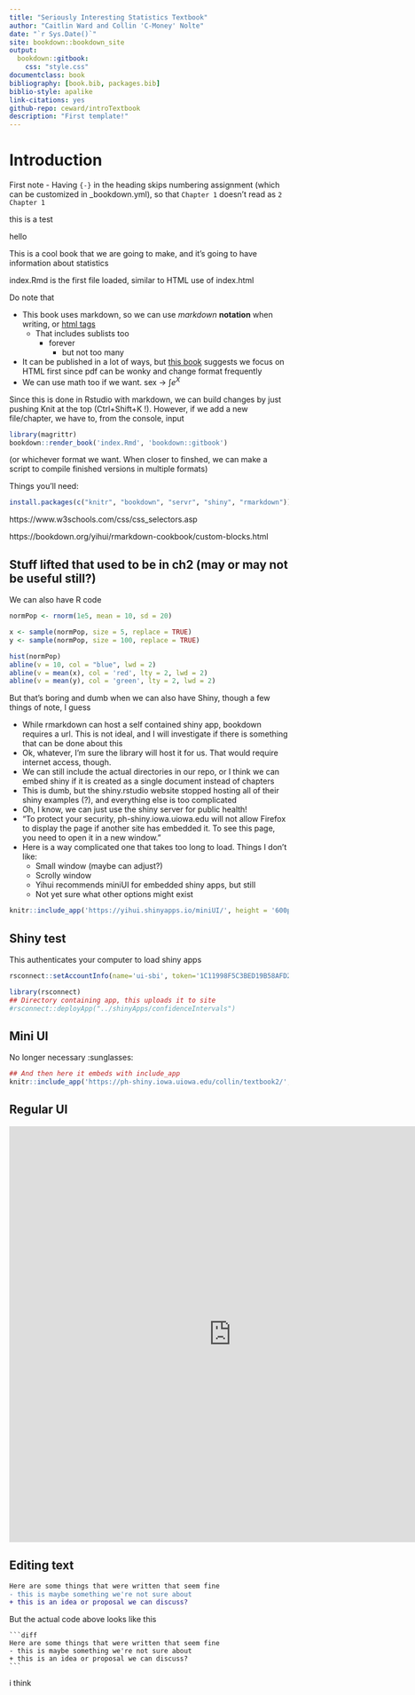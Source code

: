 ```yaml
--- 
title: "Seriously Interesting Statistics Textbook"
author: "Caitlin Ward and Collin 'C-Money' Nolte"
date: "`r Sys.Date()`"
site: bookdown::bookdown_site
output: 
  bookdown::gitbook:
    css: "style.css"
documentclass: book
bibliography: [book.bib, packages.bib]
biblio-style: apalike
link-citations: yes
github-repo: ceward/introTextbook
description: "First template!"
---
```

<!-- <style> -->
<!--   #wrap { -->
<!--     width: 750px; -->
<!--     height: 1500px; -->
<!--     padding: 0; -->
<!--     overflow: hidden; -->
<!--   } -->
<!--   #scaled-frame { -->
<!--     width: 1000px; -->
<!--     height: 2000px; -->
<!--     border: 0px; -->
<!--   } -->
<!--   #scaled-frame { -->
<!--     zoom: 0.75; -->
<!--     -moz-transform: scale(0.75); -->
<!--     -moz-transform-origin: 0 0; -->
<!--     -o-transform: scale(0.75); -->
<!--     -o-transform-origin: 0 0; -->
<!--     -webkit-transform: scale(0.75); -->
<!--     -webkit-transform-origin: 0 0; -->
<!--   } -->
<!--   @media screen and (-webkit-min-device-pixel-ratio:0) { -->
<!--     #scaled-frame { -->
<!--       zoom: 1; -->
<!--     } -->
<!--   } -->
<!-- </style> -->
<!-- <style type="text/css"> -->
<!-- .main-container { -->
<!--   max-width: 1800px; -->
<!--   margin-left: auto; -->
<!--   margin-right: auto; -->
<!-- } -->
<!-- </style> -->
<!-- <style> -->
<!--     #wrap { width: 600px; height: 390px; padding: 0; overflow: hidden; } -->
<!--     #frame { width: 800px; height: 520px; border: 1px solid black; } -->
<!--     #frame { -->
<!--         -ms-zoom: 0.75; -->
<!--         -moz-transform: scale(0.75); -->
<!--         -moz-transform-origin: 0 0; -->
<!--         -o-transform: scale(0.75); -->
<!--         -o-transform-origin: 0 0; -->
<!--         -webkit-transform: scale(0.75); -->
<!--         -webkit-transform-origin: 0 0; -->
<!--     } -->
<!-- </style> -->



# Introduction {-}
<!-- # Introduction {.para1 -} <- this adds para1 class to introduction--> 

First note - Having `{-}` in the heading skips numbering assignment (which can be customized in _bookdown.yml), so that `Chapter 1` doesn't read  as `2 Chapter 1`

<p class="para1">this is a test</p>
<div class="para1"> hello </div>

This is a cool book that we are going to make, and it's going to have information about statistics

index.Rmd is the first file loaded, similar to HTML use of index.html

Do note that

- This book uses markdown, so we can use *markdown* **notation** when writing, or <u> html tags</u> 
  + That includes sublists too
    - forever
      * but not too many
- It can be published in a lot of ways, but [this book](https://bookdown.org/yihui/bookdown/) suggests we focus on HTML first since pdf can be wonky and change format frequently
- We can use math too if we want. sex  $\rightarrow$ $\int e^X$

Since this is done in Rstudio with markdown, we can build changes by just pushing Knit at the top (Ctrl+Shift+K !). However, if we add a new file/chapter, we have to, from the console, input

```r
library(magrittr)
bookdown::render_book('index.Rmd', 'bookdown::gitbook')
```
(or whichever format we want. When closer to finshed, we can make a script to compile finished versions in multiple formats)

Things you'll need:

```r
install.packages(c("knitr", "bookdown", "servr", "shiny", "rmarkdown"))
```


https://www.w3schools.com/css/css_selectors.asp

https://bookdown.org/yihui/rmarkdown-cookbook/custom-blocks.html

## Stuff lifted that used to be in ch2 (may or may not be useful still?)


We can also have R code

```r
normPop <- rnorm(1e5, mean = 10, sd = 20)

x <- sample(normPop, size = 5, replace = TRUE)
y <- sample(normPop, size = 100, replace = TRUE)

hist(normPop)
abline(v = 10, col = "blue", lwd = 2)
abline(v = mean(x), col = 'red', lty = 2, lwd = 2)
abline(v = mean(y), col = 'green', lty = 2, lwd = 2)
```

But that's boring and dumb when we can also have Shiny, though a few things of note, I guess

- While rmarkdown can host a self contained shiny app, bookdown requires a url. This is not ideal, and I will investigate if there is something that can be done about this
- Ok, whatever, I'm sure the library will host it for us. That would require internet access, though.
- We can still include the actual directories in our repo, or I think we can embed shiny if it is created as a single document instead of chapters
- This is dumb, but the shiny.rstudio website stopped hosting all of their shiny examples (?), and everything else is too complicated
- Oh, I know, we can just use the shiny server for public health!
- "To protect your security, ph-shiny.iowa.uiowa.edu will not allow Firefox to display the page if another site has embedded it. To see this page, you need to open it in a new window."
- Here is a way complicated one that takes too long to load. Things I don't like:
  - Small window (maybe can adjust?)
  - Scrolly window
  - Yihui recommends miniUI for embedded shiny apps, but still
  - Not yet sure what other options might exist

<!-- ```{r, width = 160} -->
<!-- # knitr::include_app('https://ph-shiny.iowa.uiowa.edu/collin/bookExample/', height = '600px') -->
<!-- # knitr::include_app('https://nardus.shinyapps.io/soilprofile/', height = '600px') -->
<!-- ``` -->

```r
knitr::include_app('https://yihui.shinyapps.io/miniUI/', height = '600px')
```

<!-- We can do this, but it's not interactive -->
<!-- ```{r} -->
<!-- # library(shiny) -->
<!-- # shinyApp( -->
<!-- #  -->
<!-- #   ui = fluidPage( -->
<!-- #     selectInput("region", "Region:", -->
<!-- #                 choices = colnames(WorldPhones)), -->
<!-- #     plotOutput("phonePlot") -->
<!-- #   ), -->
<!-- #  -->
<!-- #   server = function(input, output) { -->
<!-- #     output$phonePlot = renderPlot({ -->
<!-- #       barplot(WorldPhones[,input$region]*1000, -->
<!-- #               ylab = "Number of Telephones", xlab = "Year") -->
<!-- #     }) -->
<!-- #   }, -->
<!-- #  -->
<!-- #   options = list(height = 500) -->
<!-- # ) -->
<!-- ``` -->


## Shiny test

This authenticates your computer to load shiny apps
```r
rsconnect::setAccountInfo(name='ui-sbi', token='1C11998F5C3BED19B58AFD22D349483C', secret='DsgOVlwde3RKJzzu5Nd07xVFrr7gv56kZ8NAFKyP')
```

```r
library(rsconnect)
## Directory containing app, this uploads it to site
#rsconnect::deployApp("../shinyApps/confidenceIntervals")
```

## Mini UI

No longer necessary :sunglasses:
```r
## And then here it embeds with include_app
knitr::include_app('https://ph-shiny.iowa.uiowa.edu/collin/textbook2/', height = '1000px')
```

## Regular UI
<!-- <div id = "wrap"> -->
<!-- <iframe id="scaled-frame" src="https://ph-shiny.iowa.uiowa.edu/collin/textbook3/" width = "800" height = "950">  -->
<!-- </iframe> -->
<!-- </div> -->
<iframe src="https://ph-shiny.iowa.uiowa.edu/collin/textbook3/" width = "800" height = "750" frameBorder="0"> 
</iframe>

## Editing text

```diff
Here are some things that were written that seem fine
- this is maybe something we're not sure about
+ this is an idea or proposal we can discuss?
```

But the actual code above looks like this


    ```diff
    Here are some things that were written that seem fine
    - this is maybe something we're not sure about
    + this is an idea or proposal we can discuss?
    ```


i think
